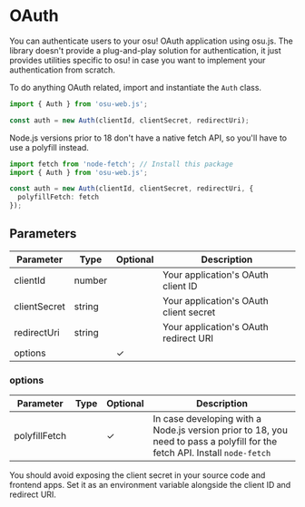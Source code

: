 # OAuth

You can authenticate users to your osu! OAuth application using osu.js. The library doesn't provide a plug-and-play solution for authentication, it just provides utilities specific to osu! in case you want to implement your authentication from scratch.

To do anything OAuth related, import and instantiate the `Auth` class.

```ts
import { Auth } from 'osu-web.js';

const auth = new Auth(clientId, clientSecret, redirectUri);
```

Node.js versions prior to 18 don't have a native fetch API, so you'll have to use a polyfill instead.

```ts
import fetch from 'node-fetch'; // Install this package
import { Auth } from 'osu-web.js';

const auth = new Auth(clientId, clientSecret, redirectUri, {
  polyfillFetch: fetch
});
```

## Parameters

| Parameter    | Type   | Optional | Description                            |
| ------------ | ------ | -------- | -------------------------------------- |
| clientId     | number |          | Your application's OAuth client ID     |
| clientSecret | string |          | Your application's OAuth client secret |
| redirectUri  | string |          | Your application's OAuth redirect URI  |
| options      |        | ✓        |                                        |

### options

| Parameter     | Type | Optional | Description                                                                                                                |
| ------------- | ---- | -------- | -------------------------------------------------------------------------------------------------------------------------- |
| polyfillFetch |      | ✓        | In case developing with a Node.js version prior to 18, you need to pass a polyfill for the fetch API. Install `node-fetch` |

You should avoid exposing the client secret in your source code and frontend apps. Set it as an environment variable alongside the client ID and redirect URI.
